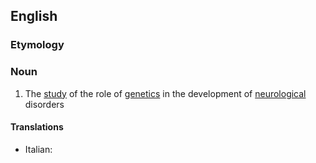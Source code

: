 ==English==

===Etymology===
{{prefix|en|neuro|genetics}}

===Noun===
{{en-noun|-}}

# {{lb|en|medicine|genetics}} The [[study]] of the role of [[genetics]] in the development of [[neurological]] disorders

====Translations====
* Italian: {{t+|it|neurogenetica}}